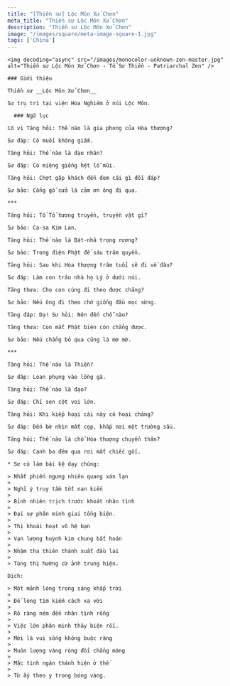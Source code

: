 ```yaml
---
title: "[Thiền sư] Lộc Môn Xử Chơn"
meta_title: "Thiền sư Lộc Môn Xử Chơn"
description: "Thiền sư Lộc Môn Xử Chơn"
image: "/images/square/meta-image-square-1.jpg"
tags: ['China']
---
```


<div className="grid xl:grid-cols-8 lg:grid-cols-8 md:grid-cols-2 sm:grid-cols-2 xs:grid-cols-1 gap-8 bg-body dark:bg-darkmode-body">

  <div className="lg:col-span-3 md:col-span-1">

    <img decoding="async" src="/images/monocolor-unknown-zen-master.jpg" alt="Thiền sư Lộc Môn Xử Chơn - Tổ Sư Thiền - Patriarchal Zen" />

    ### Giới thiệu

    Thiền sư __Lộc Môn Xử Chơn__

    Sư trụ trì tại viện Hoa Nghiêm ở núi Lộc Môn.

  </div>

  <div className="lg:col-span-5 md:col-span-1">

      ### Ngữ lục

    Có vị Tăng hỏi: Thế nào là gia phong của Hòa thượng?

    Sư đáp: Có muối không giấm.

    Tăng hỏi: Thế nào là đạo nhân?

    Sư đáp: Có miệng giống hệt lỗ mũi.

    Tăng hỏi: Chợt gặp khách đến đem cái gì đối đáp?

    Sư bảo: Cổng gỗ cửa lá cảm ơn ông đi qua.

    ***

    Tăng hỏi: Tổ Tổ tương truyền, truyền vật gì?

    Sư bảo: Ca-sa Kim Lan.

    Tăng hỏi: Thế nào là Bát-nhã trong rương?

    Sư bảo: Trong điện Phật để sáu trăm quyển.

    Tăng hỏi: Sau khi Hòa thượng trăm tuổi sẽ đi về đâu?

    Sư đáp: Làm con trâu nhà họ Lý ở dưới núi.

    Tăng thưa: Cho con cùng đi theo được chăng?

    Sư bảo: Nếu ông đi theo chớ giống đầu mọc sừng.

    Tăng đáp: Dạ! Sư hỏi: Nên đến chỗ nào?

    Tăng thưa: Con mắt Phật biện còn chẳng được.

    Sư bảo: Nếu chẳng bỏ qua cũng là mờ mờ.

    ***

    Tăng hỏi: Thế nào là Thiền?

    Sư đáp: Loan phụng vào lồng gà.

    Tăng hỏi: Thế nào là đạo?

    Sư đáp: Chỉ sen cột voi lớn.

    Tăng hỏi: Khi kiếp hoại cái này có hoại chăng?

    Sư đáp: Đến bờ nhìn mắt cọp, khắp nơi một trường sầu.

    Tăng hỏi: Thế nào là chỗ Hòa thượng chuyển thân?

    Sư đáp: Canh ba đêm qua rơi mất chiếc gối.

    * Sư có làm bài kệ dạy chúng:

    > Nhất phiến ngưng nhiên quang xán lạn
    >
    > Nghĩ ý truy tầm tốt nan kiến
    >
    > Bỉnh nhiên trịch trước khoát nhân tình
    >
    > Đại sự phân minh giai tổng biện.
    >
    > Thị khoái hoạt vô hệ bạn
    >
    > Vạn lượng huỳnh kim chung bất hoán
    >
    > Nhậm tha thiên thánh xuất đầu lai
    >
    > Tùng thị hướng cừ ảnh trung hiện.

    Dịch:

    > Một mảnh lóng trong sáng khắp trời
    >
    > Để lòng tìm kiếm cách xa vời
    >
    > Rõ ràng ném đến nhân tình rỗng
    >
    > Việc lớn phân minh thảy biện rồi.
    >
    > Mới là vui sống không buộc ràng
    >
    > Muôn lượng vàng ròng đổi chẳng màng
    >
    > Mặc tình ngàn thánh hiện ở thế
    >
    > Từ ấy theo y trong bóng vàng.



  </div>

</div>
